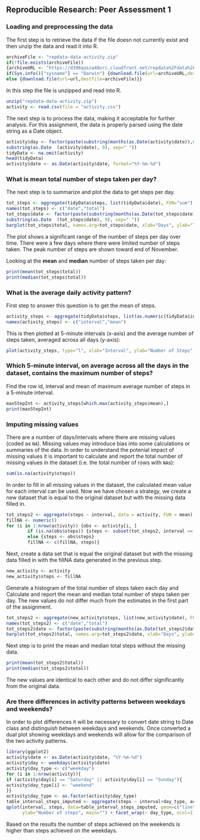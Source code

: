 ## Reproducible Research: Peer Assessment 1
### Loading and preprocessing the data  

The first step is to retrieve the data if the file doesn not currently exist and then unzip the data and read it into R.

```r
archiveFile <- "repdata-data-activity.zip"
if(!file.exists(archiveFile)) 
{archiveURL <- "https://d396qusza40orc.cloudfront.net/repdata%2Fdata%2Factivity.zip"
if(Sys.info()["sysname"] == "Darwin") {download.file(url=archiveURL,destfile=archiveFile,method="curl")} 
else {download.file(url=url,destfile=archiveFile)}}
```

In this step the file is unzipped and read into R.  

```r
unzip("repdata-data-activity.zip")
activity <- read.csv(file = "activity.csv")
```


The next step is to process the data, making it acceptable for further analysis. For this assignment, the data is properly parsed using the date string as a Date object.   

```r
activity$day <- factor(paste(substring(months(as.Date(activity$date)),0,3),
substring(as.Date  (activity$date), 9), sep=" "))
tidyData <- na.omit(activity)
head(tidyData)
activity$date <- as.Date(activity$date, format="%Y-%m-%d") 
```
### What is mean total number of steps taken per day?  

The next step is to summarize and plot the data to get steps per day.

```r
tot_steps <- aggregate(tidyData$steps, list(tidyData$date), FUN="sum")
names(tot_steps) <- c("date","total")
tot_steps$date <- factor(paste(substring(months(as.Date(tot_steps$date)),0,3), 
substring(as.Date  (tot_steps$date), 9), sep=" "))
barplot(tot_steps$total, names.arg=tot_steps$date, xlab="Days", ylab="Total Steps", main="Total Steps Count Per Day", col="red")
```

The plot shows a significant range of the number of steps per day over time.  There were a few days where there were limited number of steps taken.  The peak number of steps are shown toward end of November. 

Looking at the **mean** and **median** number of steps taken per day: 

```r
print(mean(tot_steps$total))
print(median(tot_steps$total))
```

### What is the average daily activity pattern?  
First step to answer this question is to get the mean of steps.  

```r
activity_steps <- aggregate(tidyData$steps, list(as.numeric(tidyData$interval)), FUN="mean")
names(activity_steps) <- c("interval","mean")
```

This is then plotted at 5-minute intervals (x-axis) and the average number of steps taken, averaged across all days (y-axis):

```r
plot(activity_steps, type="l", xlab="Interval", ylab="Number of Steps", main="Daily Activity Pattern", col= "green")
```


### Which 5-minute interval, on average across all the days in the dataset, contains the maximum number of steps?

Find the row id, interval and mean of maximum average number of steps in a 5-minute interval. 

```r
maxStepInt <- activity_steps[which.max(activity_steps$mean),]
print(maxStepInt)
```

### Imputing missing values  

There are a number of days/intervals where there are missing values (coded as `NA`). Missing values may introduce bias into some calculations or summaries of the data.  In order to understand the potenial impact of missing values it is important to calculate and report the total number of missing values in the dataset (i.e. the total number of rows with `NA`s):

```r
sum(is.na(activity$steps))
```

In order to fill in all missing values in the dataset, the calculated mean value for each interval can be used.  Now we have chosen a strategy, we create a new dataset that is equal to the original dataset but with the missing data filled in.

```r
tot_steps2 <- aggregate(steps ~ interval, data = activity, FUN = mean)
fillNA <- numeric()
for (i in 1:nrow(activity)) {obs <- activity[i, ]
        if (is.na(obs$steps)) {steps <- subset(tot_steps2, interval == obs$interval)$steps} 
        else {steps <- obs$steps}
        fillNA <- c(fillNA, steps)}
```

Next, create a data set that is equal the original dataset but with the missing data filled in with the fillNA data generated in the previous step.

```r
new_activity <- activity
new_activity$steps <- fillNA
```

Generate a histogram of the total number of steps taken each day and Calculate and report the mean and median total number of steps taken per day. The new values do not differ much from the estimates in the first part of the assignment.

```r
tot_steps2 <- aggregate(new_activity$steps, list(new_activity$date), FUN="sum")
names(tot_steps2) <- c("date","total")
tot_steps2$date <- factor(paste(substring(months(as.Date(tot_steps2$date)),0,3), substring(as.Date  (tot_steps2$date), 9), sep=" "))
barplot(tot_steps2$total, names.arg=tot_steps2$date, xlab="Days", ylab="Total Steps",main="Total Steps Count Per Day (W/o Missing Data)", col="blue")
```

Next step is to print the mean and median total steps without the missing data.  

```r
print(mean(tot_steps2$total)) 
print(median(tot_steps2$total)) 
```

The new values are identical to each other and do not differ significantly from the original data.  

### Are there differences in activity patterns between weekdays and weekends?  

In order to plot differences it will be necessary to convert date string to Date class and distinguish between weekdays and weekends.  Once converted a dual plot showing weekdays and weekends will allow for the comparison of the two activity patterns.  

```r
library(ggplot2)
activity$date <- as.Date(activity$date, "%Y-%m-%d")
activity$day <- weekdays(activity$date)
activity$day_type <- c("weekday")
for (i in 1:nrow(activity)){
if (activity$day[i] == "Saturday" || activity$day[i] == "Sunday"){
activity$day_type[i] <- "weekend"
}}
activity$day_type <- as.factor(activity$day_type)
table_interval_steps_imputed <- aggregate(steps ~ interval+day_type, activity, mean)
qplot(interval, steps, data=table_interval_steps_imputed, geom=c("line"), xlab="Interval", 
      ylab="Number of steps", main="") + facet_wrap(~ day_type, ncol=1)  
```
      
Based on the results the number of steps achieved on the weekends is higher than steps achieved on the weekdays.  
